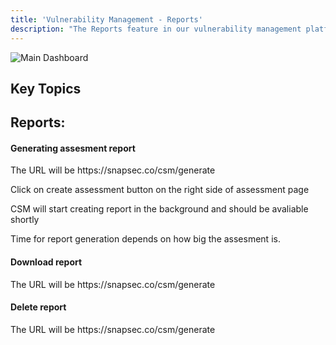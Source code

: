 ```yaml
---
title: 'Vulnerability Management - Reports'
description: "The Reports feature in our vulnerability management platform offers organizations a streamlined and efficient way to generate comprehensive reports for each assessment. With an automatic and fast report generation process, users can effortlessly extract valuable insights and findings from their security assessments. This feature ensures that organizations can quickly access and share key information, including vulnerabilities, remediation progress, risk scores, and other relevant metrics. The automated nature of report generation reduces manual effort, saving time and resources for security teams. The reports are designed to be clear, concise, and actionable, facilitating communication within the organization and supporting informed decision-making. Users can download the reports, facilitating easy sharing with stakeholders, compliance auditors, and other relevant parties. This feature streamlines the reporting workflow, enhancing the organization's ability to communicate and act upon critical security findings effectively."
---
```


<img
  className="hidden dark:block"
  src="/images/csm/26.png"
  alt="Main Dashboard"
/>


## Key Topics
<CardGroup cols={2}>
     <Card title="Introduction" icon="readme" href="#">
   
  </Card>
  <Card title="Generate Report" icon="bars-staggered" href="#generating-assesment-report">
    
  </Card>
  <Card title="Download report" icon="file-arrow-down" href="#download-report">
   
  </Card>
  <Card title="Delete Report" icon="trash" href="#deleting-report">
    
  </Card>
</CardGroup>



## Reports:

#### Generating assesment report

<Steps>
  <Step title="Navigate to reports page">
    <p>The URL will be https://snapsec.co/csm/generate</p>
  </Step>

  <Step title="Click on `generate report`">
    <p>Click on create assessment button on the right side of assessment page</p>
  </Step>

  <Step title="Select the assessment you want to create report for">
  </Step>

  <Step title="Click `Apply`">
  <p>CSM will start creating report in the background and should be avaliable shortly</p>
  </Step>
</Steps>

<Info> Time for report generation depends on how big the assesment is.</Info>


#### Download report

<Steps>
  <Step title="Navigate to reports page">
    <p>The URL will be https://snapsec.co/csm/generate</p>
  </Step>

  <Step title="Click `Delete` Icon next to report">
  </Step>

  <Step title="Click `Confirm` in confirmation dialogue box">
  </Step>

</Steps>



#### Delete report

<Steps>
  <Step title="Navigate to reports page">
    <p>The URL will be https://snapsec.co/csm/generate</p>
  </Step>

  <Step title="Click `Delete` Icon next to report">
  </Step>

  <Step title="Click `Confirm` in confirmation dialogue box">
  </Step>

</Steps>

